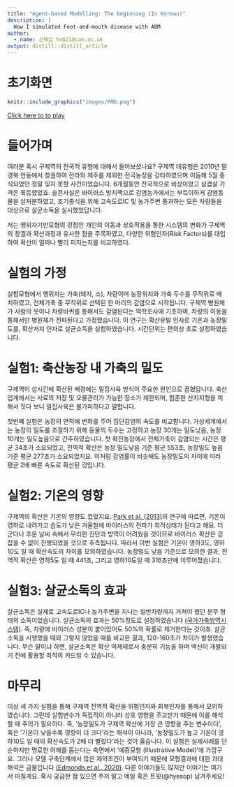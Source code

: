 ```yaml
---
title: "Agent-based Modelling: The beginning (In Korean)"
description: |
  How I simulated Foot-and-mouth disease with ABM
author:
  - name: 신혜섭 hs621@cam.ac.uk
output: distill::distill_article
---
```



# 초기화면
```r
knitr::include_graphics("images/FMD.png")
```
[Click here to to play](netlogo-models/Hyesop Shin_FMD.html)

# 들어가며
여러분 혹시 구제역의 전국적 유행에 대해서 들어보셨나요? 
구제역 대유행은 2010년 말 경북 안동에서 창궐하여 전라와 제주를 제외한 전국농장을 강타하였으며 이듬해 5월 종식되었던 정말 잊지 못할 사건이었습니다.
6개월동안 전국적으로 비상이었고 삼겹살 가격은 폭등했었죠.
슬픈사실은 바이러스 방지책으로 감염농가에서는 부득이하게 감염동물을 살처분하였고, 조기종식을 위해 고속도로IC 및 농가주변 통과하는 모든 차량들을 대상으로 살균소독을 실시했었답니다.


저는 행위자기반모형의 강점인 개인의 이동과 상호작용을 통한 시스템의 변화가 구제역의 창궐과 확산과정과 유사한 점을 주목하였고, 다양한 위험인자(Risk Factors)를 대입하여 확산이 얼마나 빨리 퍼지는지를 비교하였다. 


# 실험의 가정
실험모형에서 행위자는 가축(돼지, 소), 차량이며 농장위치와 가축 두수를 무작위로 배치하였고, 전체가축 중 무작위로 선택된 한 마리의 감염으로 시작됩니다. 
구제역 병원체가 사람의 옷이나 차량바퀴를 통해서도 감염된다는 역학조사에 기초하여, 차량의 이동을 통해서만 병원체가 전파된다고 가정했습니다. 
이 연구는 확산유발 인자로 기온과 농장밀도를, 확산저지 인자로 살균소독을 실험하였습니다. 
시간단위는 편의상 초로 설정하였습니다.


# 실험1: 축산농장 내 가축의 밀도
구제역이 삽시간에 확산된 배경에는 밀집사육 방식이 주요한 원인으로 꼽혔답니다. 
축산업계에서는 사료의 저장 및 오물관리가 가능한 장소가 제한되며, 험준한 산지지형을 피해서 짓다 보니 밀집사육은 불가피하다고 말합니다.


첫번째 실험은 농장의 면적에 변화를 주어 집단감염의 속도를 비교합니다. 
가상세계에서는 농장의 밀도를 조절하기 위해 동물의 두수는 고정하고 농장 30개는 밀도낮음, 농장 10개는 밀도높음으로 간주하였습니다. 
첫 확진농장에서 전체가축이 감염되는 시간은 평균 34초가 소요되었고, 전역적 확산은 농장 밀도낮음 기준 평균 553초, 농장밀도 높음 기준 평균 277초가 소요되었지요. 
이처럼 감염률이 비슷해도 농장밀도의 차이에 따라 평균 2배 빠른 속도로 확산된 것입니다.


# 실험2: 기온의 영향 
구제역의 확산은 기온의 영향도 컸었지요. 
[Park et al. (2013)](https://www.ncbi.nlm.nih.gov/pmc/articles/PMC3647416/)의 연구에 따르면, 기온이 영하로 내려가고 습도가 낮은 겨울철에 바이러스의 전파가 최적상태가 된다고 해요. 
더군다나 추운 날씨 속에서 무리한 진단과 방역이 어려웠을 것이므로 바이러스 확산은 걷잡을 수 없이 진행되었을 것으로 추측됩니다.
따라서 이번 실험은 기온이 영하3도, 영하10도 일 때 확산속도의 차이를 모의하였습니다. 
농장밀도 낮음 기준으로 모의한 결과, 전역적 확산은 영하5도 일 때 441초, 그리고 영하10도일 때 316초만에 이루어졌습니다.


# 실험3: 살균소독의 효과
살균소독은 실제로 고속도로IC나 농가주변을 지나는 일반차량까지 거쳐야 했던 분무 형태의 소독이었습니다. 
살균소독의 효과는 50%정도로 설정하였습니다 [(국가가축방역시스템)](https://www.kahis.go.kr/home/recsroom/selectRecsroomBbsList.do?bbsFlag=law). 
즉, 차량에 바이러스 성분이 붙어있어도 50%의 확률로 제거한다는 것이죠. 
살균소독을 시행했을 때와 그렇지 않았을 때를 비교한 결과, 120-160초가 차이가 발생했습니다.
무슨 말이냐 하면, 살균소독은 확산 억제제로서 충분히 기능을 하며 백신이 개발되기 전에 활용할 최적의 카드일 수 있습니다.


# 마무리
이상 세 가지 실험을 통해 구제역 전역적 확산을 위험인자와 회복인자를 통해서 모의하였습니다.
그런데 실험변수가 독립적이 아니라 상호 영향을 주고받기 때문에 이를 해석할 때 주의가 필요하다. 
즉, '농장밀도가 구제역 확산에 가장 큰 영향을 주는 변수이다', 혹은 '기온이 낮을수록 영향이 더 크다'라는 해석이 아니라, '농장밀도가 높고 기온이 영하10도 일 때의 확산속도가 2배 더 빨랐다'라는 것이 옳습니다.
이 실험은 실제사례를 단순하지만 명료한 이해를 돕는다는 측면에서 '예증모형 (Illustrative Model)'에 가깝구요.
그러나 모델 구축단계에서 많은 제약조건이 부여되기 때문에 모형결과에 대한 과대해석은 금물입니다 [(Edmonds et al., 2020)](http://jasss.soc.surrey.ac.uk/22/3/6.html).
다른 이야기들도 많지만 이야기는 여기서 마칠게요.
혹시 궁금한 점 있으면 주저 말고 메일 혹은 트윗(@hyesop) 남겨주세요!



